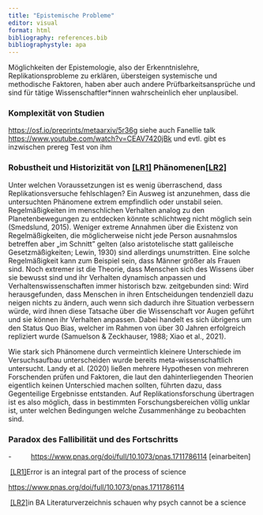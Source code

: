 ```yaml
---
title: "Epistemische Probleme"
editor: visual
format: html
bibliography: references.bib
bibliographystyle: apa
---
```


Möglichkeiten der Epistemologie, also der Erkenntnislehre, Replikationsprobleme zu erklären, übersteigen systemische und methodische Faktoren, haben aber auch andere Prüfbarkeitsansprüche und sind für tätige Wissenschaftler\*innen wahrscheinlich eher unplausibel.

### Komplexität von Studien

<https://osf.io/preprints/metaarxiv/5r36g> siehe auch Fanellie talk <https://www.youtube.com/watch?v=CEAV7420jBk> und evtl. gibt es inzwischen prereg Test von ihm

### Robustheit und Historizität von [\[LR1\]](#_msocom_1) Phänomenen[\[LR2\]](#_msocom_2) 

Unter welchen Voraussetzungen ist es wenig überraschend, dass Replikationsversuche fehlschlagen? Ein Ausweg ist anzunehmen, dass die untersuchten Phänomene extrem empfindlich oder unstabil seien. Regelmäßigkeiten im menschlichen Verhalten analog zu den Planetenbewegungen zu entdecken könnte schlichtweg nicht möglich sein (Smedslund, 2015). Weniger extreme Annahmen über die Existenz von Regelmäßigkeiten, die möglicherweise nicht jede Person ausnahmslos betreffen aber „im Schnitt" gelten (also aristotelische statt galileische Gesetzmäßigkeiten; Lewin, 1930) sind allerdings unumstritten. Eine solche Regelmäßigkeit kann zum Beispiel sein, dass Männer größer als Frauen sind. Noch extremer ist die Theorie, dass Menschen sich des Wissens über sie bewusst sind und ihr Verhalten dynamisch anpassen und Verhaltenswissenschaften immer historisch bzw. zeitgebunden sind: Wird herausgefunden, dass Menschen in ihren Entscheidungen tendenziell dazu neigen nichts zu ändern, auch wenn sich dadurch ihre Situation verbessern würde, wird ihnen diese Tatsache über die Wissenschaft vor Augen geführt und sie können ihr Verhalten anpassen. Dabei handelt es sich übrigens um den Status Quo Bias, welcher im Rahmen von über 30 Jahren erfolgreich repliziert wurde (Samuelson & Zeckhauser, 1988; Xiao et al., 2021).

Wie stark sich Phänomene durch vermeintlich kleinere Unterschiede im Versuchsaufbau unterscheiden wurde bereits meta-wissenschaftlich untersucht. Landy et al. (2020) ließen mehrere Hypothesen von mehreren Forschenden prüfen und Faktoren, die laut den dahinterliegenden Theorien eigentlich keinen Unterschied machen sollten, führten dazu, dass Gegenteilige Ergebnisse entstanden. Auf Replikationsforschung übertragen ist es also möglich, dass in bestimmten Forschungsbereichen völlig unklar ist, unter welchen Bedingungen welche Zusammenhänge zu beobachten sind.

### Paradox des Fallibilität und des Fortschritts

-          <https://www.pnas.org/doi/full/10.1073/pnas.1711786114> \[einarbeiten\]

 [\[LR1\]](#_msoanchor_1)Error is an integral part of the process of science

<https://www.pnas.org/doi/full/10.1073/pnas.1711786114>

 [\[LR2\]](#_msoanchor_2)in BA Literaturverzeichnis schauen why psych cannot be a science
